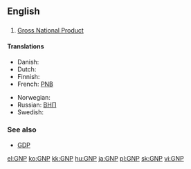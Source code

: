 ==English==
{{wikipedia}}

==={{initialism}}===
{{infl|en|initialism}}

# {{economics}} [[gross national product|Gross National Product]]

====Translations====
{{trans-top|Gross National Product}}
* Danish: {{t-|da|BNP}}
* Dutch: {{t-|nl|BNP}}
* Finnish: {{t+|fi|BKT}}
* French: [[PNB]]
{{trans-mid}}
* Norwegian: {{t-|no|BNP}}
* Russian: [[ВНП]]
* Swedish: {{t+|sv|BNP}}
{{trans-bottom}}

===See also===
* [[GDP]]

[[el:GNP]]
[[ko:GNP]]
[[kk:GNP]]
[[hu:GNP]]
[[ja:GNP]]
[[pl:GNP]]
[[sk:GNP]]
[[vi:GNP]]